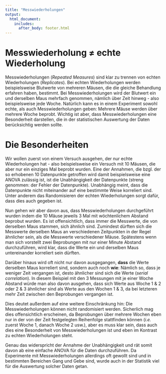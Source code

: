 ```yaml
---
title: "Messwiederholungen"
output: 
  html_document:
    includes:
      after_body: footer.html 
---
```


# Messwiederholung $\ne$ echte Wiederholung 
Messwiederholungen (*Repeated Measures*) sind klar zu trennen von echten Wiederholungen (*Replicates*). Bei echten Wiederholungen werden beispielsweise Blutwerte von mehreren Mäusen, die die gleiche Behandlung erfahren haben, bestimmt. Bei Messwiederholungen wird der Blutwert ein und derselben Maus mehrfach genommen, nämlich über Zeit hinweg - also beispielsweise jede Woche. Natürlich kann es in einem Experiment sowohl echte, als auch Messwiederholungen geben: Mehrere Mäuse werden über mehrere Woche beprobt. Wichtig ist aber, dass Messwiederholungen eine Besonderheit darstellen, die in der statistischen Auswertung der Daten berücksichtig werden sollte.

# Die Besonderheiten
Wir wollen zuerst von einem Versuch ausgehen, der nur echte Wiederholungen hat - also beispielsweise ein Versuch mit 10 Mäusen, die aber nur ein einziges Mal beprobt wurden. Eine der Annahmen, die bzgl. der so erhobenen 10 Datenpunkte getroffen wird damit beispielsweise eine ANOVA zulässig ist, ist die Unabhängigkeit der Datenpunkte (streng genommen: der Fehler der Datenpunkte). Unabhängig meint, dass die Datenpunkte nicht miteinander auf eine bestimmte Weise korreliert sind. Unter anderem das Randomisieren der echten Wiederholungen sorgt dafür, dass dies auch gegeben ist. 

Nun gehen wir aber davon aus, dass Messwiederholungen durchgeführt wurden indem die 10 Mäuse jeweils 3 Mal mit wöchtenlichem Abstand beprobut wurden. Es ist offensichtlich, dass immer die Messwerte, die von derselben Maus stammen, sich ähnlich sind. Zumindest dürften sich die Messwerte derselben Maus an verschiedenen Zeitpunkten in der Regel ähnlicher sein, als die Messwerte verschiedener Mäuse. Spätestens wenn man sich vorstellt zwei Beprobungen mit nur einer Minute Abstand durchzuführen, wird klar, dass die Werte ein und derselben Maus untereinander korreliert sein dürften.

Darüber hinaus wird oft nicht nur davon ausgegangen, **dass** die Werte derselben Maus korreliert sind, sondern auch noch **wie**: Nämlich so, dass je weniger Zeit vergangen ist, desto ähnlicher sind sich die Werte (*serial correlation*). In diesem Beispiel mit den 3 Messungen mit je einer Woche Abstand würde man also davon ausgehen, dass sich Werte aus Woche 1 & 2 oder 2 & 3 ähnlicher sind als Werte aus den Wochen 1 & 3, da bei letzteren mehr Zeit zwischen den Beprobungen vergangen ist.

Dies deutet außerdem auf eine weitere Einschränkung hin: Die Messwiederholungen können nicht randomisiert werden. Sicherlich mag dies offensichtlich erscheinen, da Beprobungen über mehrere Wochen eben nur in der von der Zeit festgelegten Reihenfolge stattfinden können (*i.e.* zuerst Woche 1, danach Woche 2 usw.), aber es muss klar sein, dass auch dies eine Besonderheit von Messwiederholungen ist und eben im Kontrast zu echten Wiederholungen steht.

Genau das widerspricht der Annahme der Unabhängigkeit und rät somit davon ab eine einfache ANOVA für die Daten durchzuführen. Da Experimente mit Messwiederholungen allerdings oft gewollt sind und in bestimmten Bereichen Gang und Gebe sind, wurde auch in der Statistik viel für die Auswertung solcher Daten getan.

# 

